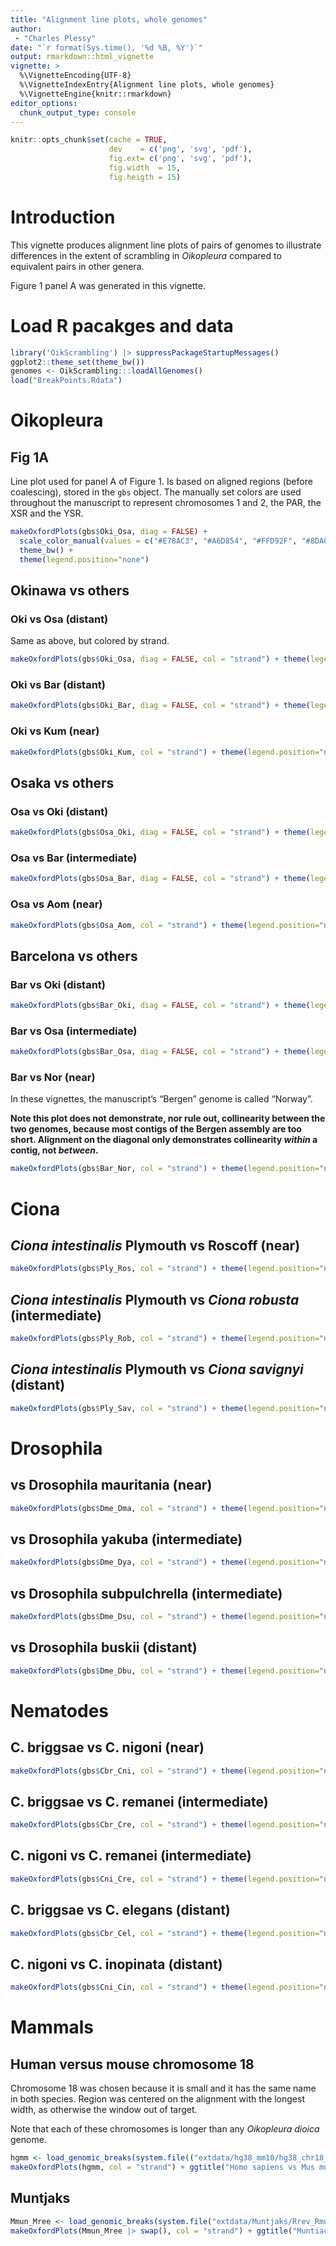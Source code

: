 ```yaml
---
title: "Alignment line plots, whole genomes"
author: 
 - "Charles Plessy"
date: "`r format(Sys.time(), '%d %B, %Y')`"
output: rmarkdown::html_vignette
vignette: >
  %\VignetteEncoding{UTF-8}
  %\VignetteIndexEntry{Alignment line plots, whole genomes}
  %\VignetteEngine{knitr::rmarkdown}
editor_options: 
  chunk_output_type: console
---
```


```r
knitr::opts_chunk$set(cache = TRUE,
                      dev    = c('png', 'svg', 'pdf'),
                      fig.ext= c('png', 'svg', 'pdf'),
                      fig.width  = 15,
                      fig.heigth = 15)
```

# Introduction

This vignette produces alignment line plots of pairs of genomes to illustrate
differences in the extent of scrambling in _Oikopleura_ compared to equivalent
pairs in other genera.

Figure 1 panel A was generated in this vignette.

# Load R pacakges and data

```r
library('OikScrambling') |> suppressPackageStartupMessages()
ggplot2::theme_set(theme_bw())
genomes <- OikScrambling:::loadAllGenomes()
load("BreakPoints.Rdata")
```

# Oikopleura

## Fig 1A

Line plot used for panel A of Figure 1.  Is based on aligned regions
(before coalescing), stored in the `gbs` object.  The manually set colors are
used throughout the manuscript to represent chromosomes 1 and 2, the PAR, the
XSR and the YSR.

```r
makeOxfordPlots(gbs$Oki_Osa, diag = FALSE) +
  scale_color_manual(values = c("#E78AC3", "#A6D854", "#FFD92F", "#8DA0CB", "#66C2A5")) +
  theme_bw() +
  theme(legend.position="none")
```

## Okinawa vs others

### Oki vs Osa (distant)

Same as above, but colored by strand.

```r
makeOxfordPlots(gbs$Oki_Osa, diag = FALSE, col = "strand") + theme(legend.position="none")
```

### Oki vs Bar (distant)

```r
makeOxfordPlots(gbs$Oki_Bar, diag = FALSE, col = "strand") + theme(legend.position="none")
```

### Oki vs Kum (near)

```r
makeOxfordPlots(gbs$Oki_Kum, col = "strand") + theme(legend.position="none")
```

## Osaka vs others

### Osa vs Oki (distant)

```r
makeOxfordPlots(gbs$Osa_Oki, diag = FALSE, col = "strand") + theme(legend.position="none")
```

### Osa vs Bar (intermediate)

```r
makeOxfordPlots(gbs$Osa_Bar, diag = FALSE, col = "strand") + theme(legend.position="none")
```

### Osa vs Aom (near)

```r
makeOxfordPlots(gbs$Osa_Aom, col = "strand") + theme(legend.position="none")
```

## Barcelona vs others

### Bar vs Oki (distant)

```r
makeOxfordPlots(gbs$Bar_Oki, diag = FALSE, col = "strand") + theme(legend.position="none")
```

### Bar vs Osa (intermediate)

```r
makeOxfordPlots(gbs$Bar_Osa, diag = FALSE, col = "strand") + theme(legend.position="none")
```

### Bar vs Nor (near)

In these vignettes, the manuscript's "Bergen" genome is called "Norway".

**Note this plot does not demonstrate, nor rule out, collinearity between the
two genomes, because most contigs of the Bergen assembly are too short.
Alignment on the diagonal only demonstrates collinearity _within_ a contig,
not _between_.**

```r
makeOxfordPlots(gbs$Bar_Nor, col = "strand") + theme(legend.position="none")
```

# Ciona

## _Ciona intestinalis_ Plymouth vs Roscoff (near)

```r
makeOxfordPlots(gbs$Ply_Ros, col = "strand") + theme(legend.position="none") + ggtitle("Ciona intestinalis Plymouth vs Roscoff")
```

## _Ciona intestinalis_ Plymouth vs _Ciona robusta_ (intermediate)

```r
makeOxfordPlots(gbs$Ply_Rob, col = "strand") + theme(legend.position="none") + ggtitle("Ciona intestinalis Plymouth vs Ciona robusta")
```

## _Ciona intestinalis_ Plymouth vs _Ciona savignyi_ (distant)

```r
makeOxfordPlots(gbs$Ply_Sav, col = "strand") + theme(legend.position="none") + ggtitle("Ciona intestinalis Plymouth vs Ciona savignyi")
```

# Drosophila

## vs Drosophila mauritania (near)

```r
makeOxfordPlots(gbs$Dme_Dma, col = "strand") + theme(legend.position="none") + ggtitle("Dmel vs Dmau")
```

## vs Drosophila yakuba (intermediate)

```r
makeOxfordPlots(gbs$Dme_Dya, col = "strand") + theme(legend.position="none") + ggtitle("Dmel vs Dyak")
```

## vs Drosophila subpulchrella (intermediate)

```r
makeOxfordPlots(gbs$Dme_Dsu, col = "strand") + theme(legend.position="none") + ggtitle("Dmel vs Dsub")
```

## vs Drosophila buskii (distant)

```r
makeOxfordPlots(gbs$Dme_Dbu, col = "strand") + theme(legend.position="none") + ggtitle("Dmel vs Dbus")
```

# Nematodes

## C. briggsae vs C. nigoni (near)

```r
makeOxfordPlots(gbs$Cbr_Cni, col = "strand") + theme(legend.position="none") + ggtitle("C. briggsae vs C. nigoni")
```

## C. briggsae vs C. remanei (intermediate)

```r
makeOxfordPlots(gbs$Cbr_Cre, col = "strand") + theme(legend.position="none") + ggtitle("C. briggsae vs C. remanei")
```

## C. nigoni vs C. remanei (intermediate)

```r
makeOxfordPlots(gbs$Cni_Cre, col = "strand") + theme(legend.position="none") + ggtitle("C. nigoni vs C. remanei")
```

## C. briggsae vs C. elegans (distant)

```r
makeOxfordPlots(gbs$Cbr_Cel, col = "strand") + theme(legend.position="none") + ggtitle("C. briggsae vs C. elegans")
```

## C. nigoni vs C. inopinata (distant)

```r
makeOxfordPlots(gbs$Cni_Cin, col = "strand") + theme(legend.position="none") + ggtitle("C. nigoni vs C. inopinata")
```

# Mammals

## Human versus mouse chromosome 18

Chromosome 18 was chosen because it is small and it has the same name in both
species.  Region was centered on the alignment with the longest width, as
otherwise the window out of target.

Note that each of these chromosomes is longer than any _Oikopleura dioica_
genome.

```r
hgmm <- load_genomic_breaks(system.file(("extdata/hg38_mm10/hg38_chr18__mm10_chr18.gff3"), package = "BreakpointsData"))
makeOxfordPlots(hgmm, col = "strand") + ggtitle("Homo sapiens vs Mus musculus")
```

## Muntjaks

```r
Mmun_Mree <- load_genomic_breaks(system.file("extdata/Muntjaks/Rrev_Rmun.07.postmasked.gff.gz", package = "BreakpointsData"), type = "match")
makeOxfordPlots(Mmun_Mree |> swap(), col = "strand") + ggtitle("Muntiacus reevesi vs Muntiacus muntjak")
```
